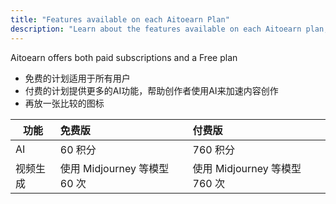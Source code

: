 ```yaml
---
title: "Features available on each Aitoearn Plan"
description: "Learn about the features available on each Aitoearn plan, including free and paid options with AI capabilities."
---
```


Aitoearn offers both paid subscriptions and a Free plan
* 免费的计划适用于所有用户
* 付费的计划提供更多的AI功能，帮助创作者使用AI来加速内容创作
* 再放一张比较的图标

| 功能 | 免费版 | 付费版 |
|------|:------|:------|
| AI | 60 积分 <Tooltip tip="每月签到，最高可得"><Icon icon="information-circle" iconType="solid" className="text-gray-400" /></Tooltip> | 760 积分 <Tooltip tip="每月直接送 700 积分，再加上签到 60 积分"><Icon icon="information-circle" iconType="solid" className="text-gray-400" /></Tooltip> |
| 视频生成 | 使用 Midjourney 等模型 60 次 <Tooltip tip="所有 AI 功能价格明细表"><Icon icon="information-circle" iconType="solid" className="text-gray-400" /></Tooltip> | 使用 Midjourney 等模型 760 次 <Tooltip tip="所有 AI 功能价格明细表"><Icon icon="information-circle" iconType="solid" className="text-gray-400" /></Tooltip> |
